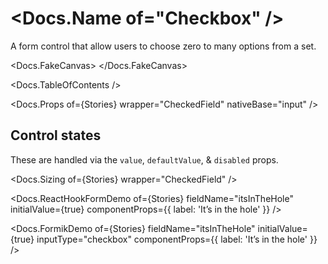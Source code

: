 


<Meta of={Stories} />

# <Docs.Name of="Checkbox" />

A form control that allow users to choose zero to many options from a set.

<Docs.FakeCanvas>
  <Checkbox label="Vote for me!" sizer={Checkbox.sizer.medium} />
</Docs.FakeCanvas>

<Docs.TableOfContents />

<Docs.Props of={Stories} wrapper="CheckedField" nativeBase="input" />

## Control states

These are handled via the `value`, `defaultValue`, & `disabled` props.

<Canvas of={Stories.AllControlStates} sourceState="shown" />

<Docs.Sizing of={Stories} wrapper="CheckedField" />

<Docs.ReactHookFormDemo
  of={Stories}
  fieldName="itsInTheHole"
  initialValue={true}
  componentProps={{ label: 'It’s in the hole' }}
/>

<Docs.FormikDemo
  of={Stories}
  fieldName="itsInTheHole"
  initialValue={true}
  inputType="checkbox"
  componentProps={{ label: 'It’s in the hole' }}
/>
